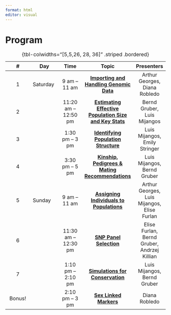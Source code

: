 ```yaml
---
format: html
editor: visual
---
```


# Program {.unnumbered}

| \# | Day | Time | Topic | Presenters |
|:--:|----|:--:|:--:|:--:|
| 1 | Saturday | 9 am -- 11 am | [**Importing and Handling Genomic Data**](session01.qmd) | Arthur Georges, Diana Robledo |
| 2 |  | 11:20 am -- 12:50 pm | [**Estimating Effective Population Size and Key Stats**](session02.qmd) | Bernd Gruber, Luis Mijangos |
| 3 |  | 1:30 pm -- 3 pm | [**Identifying Population Structure**](session03.qmd) | Luis Mijangos, Emily Stringer |
| 4 |  | 3:30 pm -- 5 pm | [**Kinship, Pedigrees & Mating Recommendations**](session04.qmd) | Luis Mijangos, Bernd Gruber |
| 5 | Sunday | 9 am -- 11 am | [**Assigning Individuals to Populations**](session05.qmd) | Arthur Georges, Luis Mijangos, Elise Furlan |
| 6 |  | 11:30 am -- 12:30 pm | [**SNP Panel Selection**](session06.qmd) | Elise Furlan, Bernd Gruber, Andrzej Killian |
| 7 |  | 1:10 pm – 2:10 pm | [**Simulations for Conservation**](session07.qmd) | Luis Mijangos, Bernd Gruber |
| Bonus! |  | 2:10 pm – 3 pm | [**Sex Linked Markers**](session08.qmd) | Diana Robledo |

: {tbl-colwidths="\[5,5,26, 28, 36\]" .striped .bordered}
